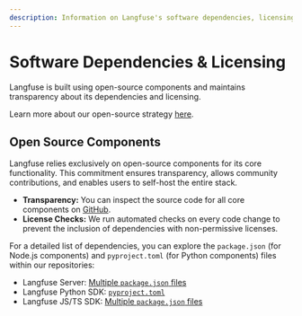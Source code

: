 ```yaml
---
description: Information on Langfuse's software dependencies, licensing, and data subprocessors.
---
```


# Software Dependencies & Licensing

Langfuse is built using open-source components and maintains transparency about its dependencies and licensing.

Learn more about our open-source strategy [here](/docs/open-source).

## Open Source Components

Langfuse relies exclusively on open-source components for its core functionality. This commitment ensures transparency, allows community contributions, and enables users to self-host the entire stack.

- **Transparency:** You can inspect the source code for all core components on [GitHub](https://github.com/langfuse).
- **License Checks:** We run automated checks on every code change to prevent the inclusion of dependencies with non-permissive licenses.

For a detailed list of dependencies, you can explore the `package.json` (for Node.js components) and `pyproject.toml` (for Python components) files within our repositories:

- Langfuse Server: [Multiple `package.json` files](https://github.com/search?q=repo%3Alangfuse%2Flangfuse%20package.json&type=code)
- Langfuse Python SDK: [`pyproject.toml`](https://github.com/langfuse/langfuse-python/blob/main/pyproject.toml)
- Langfuse JS/TS SDK: [Multiple `package.json` files](https://github.com/search?q=repo%3Alangfuse%2Flangfuse-js%20package.json&type=code)
